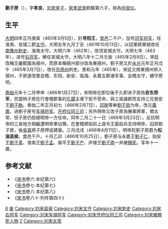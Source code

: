 '''劉子房'''（{{bd|456年||466年|10月25日|catIdx=L}}），字'''孝良'''，[[刘宋|刘宋]][[皇子|皇子]]，[[宋孝武帝|宋孝武帝]]劉駿第六子，母為[[何淑仪_(南朝宋孝武帝)|何淑仪]]。

==生平==
[[大明_(刘宋)|大明]]四年正月庚寅（460年3月5日），封'''寻阳王'''，[[食邑|食邑]]二千户，加号[[冠军将军|冠军将军]]，任淮南、宣城二郡[[太守|太守]]。大明五年九月丁丑（461年10月13日），以冠軍將軍號改任[[南豫州|南豫州]][[刺史|刺史]]、淮南太守。大明六年（462年），改领宣城太守。大明七年（463年），进号[[右将军|右将军]]，解任宣城太守。大明八年十二月壬辰（465年2月9日），宋廷改稱王畿範圍為揚州，而原本稱揚州部分改為東揚州，劉子房又於[[永光_(刘宋)|永光]]元年正月戊午（465年3月7日），改任[[东扬州|东扬州]]刺史。景和元年（465年），宋廷又將東揚州併入揚州，子房遂改督会稽、东阳、新安、临海、永嘉五郡诸军事、会稽太守，續守原地。

[[泰始_(刘宋)|泰始]]元年十二月甲申（466年1月27日），宋明帝在即位後不久即进子房為'''安东将军'''，但當時子房在行會稽郡事的[[孔覬|孔覬]]主導下拒不受命，與三吳諸郡而支持三兄晉安王[[劉子勛|劉子勛]]。泰始二年正月初七（466年2月7日），[[邓琬|邓琬]]等奉[[劉子勋|劉子勋]]为帝，改元[[義嘉|義嘉]]，进劉子房号[[车骑将军|车骑将军]]、[[开府仪同三司|开府仪同三司]]；另外明帝又改子房為撫軍將軍，領太常，但子房仍拒絕明帝一方任命。同年二月二十一日（466年3月23日），反抗明帝的三吳地方相繼遭明帝軍佔領，在會稽將陷前上虞令王晏起兵支持明帝，囚禁劉子房，後[[吳喜|吳喜]]將子房押送建康。三月戊戌（466年4月11日），明帝贬劉子房爵为'''松滋县侯'''，食邑千戶。十月乙卯（466年10月25日），劉子房与永嘉王[[刘子仁_(刘宋)|劉子仁]]、始安王[[劉子真|劉子真]]、淮南王[[劉子孟|劉子孟]]、南平王[[劉子产|劉子产]]、庐陵王[[劉子舆|劉子舆]]一并被[[赐死|赐死]]。享年十一歲。

==参考文献 ==
*《[[宋书|宋书]]卷六·本纪第六》
*《[[宋书|宋书]]卷七·本纪第七》
*《[[宋书|宋书]]卷八·本纪第八》
*《[[宋书|宋书]]卷八十·列传第四十》

{{南北朝人物小作品}}
[[Category:宋孝武帝皇子|6]]
[[Category:刘宋宗室国王|废]]
[[Category:刘宋县侯|Category:刘宋县侯]]
[[Category:刘宋太守|Category:刘宋太守]]
[[Category:刘宋刺史|Category:刘宋刺史]]
[[Category:刘宋右将军|Category:刘宋右将军]]
[[Category:刘宋车骑将军|Category:刘宋车骑将军]]
[[Category:刘宋开府仪同三司|Category:刘宋开府仪同三司]]
[[Category:刘宋被赐死人物|Category:刘宋被赐死人物]]
[[Category:刘姓|Z]]
[[Category:刘宋太常|Category:刘宋太常]]